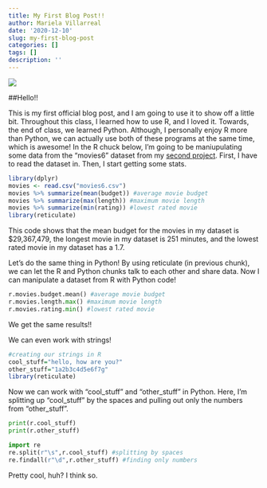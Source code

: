 ```yaml
---
title: My First Blog Post!!
author: Mariela Villarreal
date: '2020-12-10'
slug: my-first-blog-post
categories: []
tags: []
description: ''
---
```


![](/post/2020-12-10-my-first-blog-post_files/snake.jpg)



##Hello!!

  This is my first official blog post, and I am going to use it to show off a little bit. Throughout this class, I learned how to use R, and I loved it. Towards, the end of class, we learned Python. Although, I personally enjoy R more than Python, we can actually use both of these programs at the same time, which is awesome! In the R chuck below, I'm going to be maniupulating some data from the "movies6" dataset from my [second project](/project/project2/). First, I have to read the dataset in. Then, I start getting some stats. 

```R
library(dplyr)
movies <- read.csv("movies6.csv")
movies %>% summarize(mean(budget)) #average movie budget
movies %>% summarize(max(length)) #maximum movie length
movies %>% summarize(min(rating)) #lowest rated movie
library(reticulate)
```

  This code shows that the mean budget for the movies in my dataset is $29,367,479, the longest movie in my dataset is 251 minutes, and the lowest rated movie in my dataset has a 1.7. 



  Let's do the same thing in Python! By using reticulate (in previous chunk), we can let the R and Python chunks talk to each other and share data. Now I can manipulate a dataset from R with Python code!
```python
r.movies.budget.mean() #average movie budget
r.movies.length.max() #maximum movie length
r.movies.rating.min() #lowest rated movie
```

We get the same results!! 

We can even work with strings!
```R
#creating our strings in R
cool_stuff="hello, how are you?"
other_stuff="1a2b3c4d5e6f7g"
library(reticulate)
```


Now we can work with "cool_stuff" and "other_stuff" in Python. Here, I'm splitting up "cool_stuff" by the spaces and pulling out only the numbers from "other_stuff". 
```python
print(r.cool_stuff)
print(r.other_stuff)

import re
re.split(r"\s",r.cool_stuff) #splitting by spaces 
re.findall(r"\d",r.other_stuff) #finding only numbers
``` 

Pretty cool, huh? I think so. 